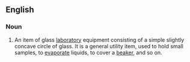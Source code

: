 ==English==
{{wikipedia}} 
===Noun===
{{en-noun|sg=[[watch]] [[glass]]|pl=[[watch glasses]]}}

# {{context|chemistry}} An item of glass [[laboratory]] equipment consisting of a simple slightly concave circle of glass. It is a general utility item, used to hold small samples, to [[evaporate]] liquids, to cover a [[beaker]], and so on.